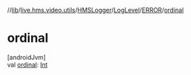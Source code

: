 //[lib](../../../../../index)/[live.hms.video.utils](../../../index)/[HMSLogger](../../index)/[LogLevel](../index)/[ERROR](index)/[ordinal](ordinal)

# ordinal

[androidJvm]\
val [ordinal](ordinal): [Int](https://kotlinlang.org/api/latest/jvm/stdlib/kotlin/-int/index.html)
